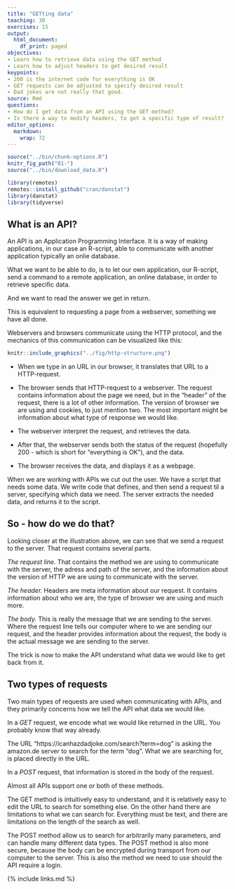 ```yaml
---
title: "GETting data"
teaching: 30
exercises: 15
output: 
  html_document:
    df_print: paged
objectives:
- Learn how to retrieve data using the GET method
- Learn how to adjust headers to get desired result
keypoints: 
- 200 is the internet code for everything is OK
- GET requests can be adjusted to specify desired result
- Dad jokes are not really that good.
source: Rmd
questions:
- How do I get data from an API using the GET method?
- Is there a way to modify headers, to get a specific type of result?
editor_options: 
  markdown: 
    wrap: 72
---
```


```r
source("../bin/chunk-options.R")
knitr_fig_path("01-")
source("../bin/download_data.R")
```


```r
library(remotes)
remotes::install_github("cran/danstat")
library(danstat)
library(tidyverse)
```

## What is an API?

An API is an Application Programming Interface. It is a way of making
applications, in our case an R-script, able to communicate with another
application typically an onlie database.

What we want to be able to do, is to let our own application, our
R-script, send a command to a remote application, an online database, in order 
to retrieve specific data.

And we want to read the answer we get in return.

This is equivalent to requesting a page from a webserver, something we have
all done.

Webservers and browsers communicate using the HTTP protocol, and the mechanics
of this communication can  be visualized like this:

```r

knitr::include_graphics("../fig/http-structure.png")
```

-   When we type in an URL in our browser, it translates that URL to a
    HTTP-request.
-   The browser sends that HTTP-request to a webserver. The request
    contains information about the page we need, but in the "header" of
    the request, there is a lot of other information. The version of
    browser we are using and cookies, to just mention two. The most important
    might be information about what type of response we would like.

-   The webserver interpret the request, and retrieves the data.
-   After that, the webserver sends both the status of the request
    (hopefully 200 - which is short for "everything is OK"), and the
    data.
-   The browser receives the data, and displays it as a webpage.

When we are working with APIs we cut out the user. We have a script that
needs some data. We write code that defines, and then send a request til
a server, specifying which data we need. The server extracts the needed
data, and returns it to the script.

## So - how do we do that?

Looking closer at the illustration above, we can see that we send a 
request to the server. That request contains several parts.

*The request line.* That contains the method we are using to 
communicate with the server, the adress and path of the server, and the
information about the version of HTTP we are using to communicate with the
server.

*The header.* Headers are meta information about our request. It contains 
information about who we are, the type of browser we are using and much more.

*The body.* This is really the message that we are sending to the server. Where the request line tells our computer where to we are sending our request, and the
header provides information about the request, the body is the actual message we are sending to the server.


The trick is now to make the API understand what data we would like to get back from it.

## Two types of requests

Two main types of requests are used when communicating with APIs, and they
primarily concerns how we tell the API what data we would like.

In a *GET* request, we encode what we would like returned in the URL. 
You probably know that way already. 

The URL "https://icanhazdadjoke.com/search?term=dog" is asking the amazon.de server
to search for the term "dog". What we are searching for, is placed directly in the URL.

In a *POST* request, that information is stored in the body of the request.

Almost all APIs support one or both of these methods.

The GET method is intuitively easy to understand, and it is relatively easy to 
edit the URL to search for something else. On the other hand there are limitations
to what we can search for. Everything must be text, and there are limitations on the length of the search as well.

The POST method allow us to search for arbitrarily many parameters, and can handle
many different data types. The POST method
is also more secure, because the body can be encrypted during transport from 
our computer to the server. This is also the method we need to use should the
API require a login.

{% include links.md %}
